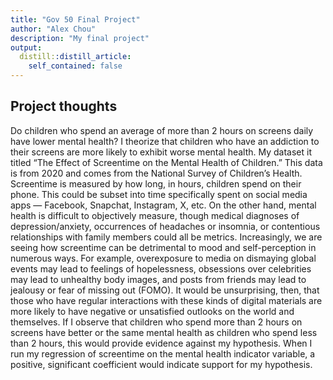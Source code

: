 ```yaml
---
title: "Gov 50 Final Project"
author: "Alex Chou"
description: "My final project"
output:
  distill::distill_article:
    self_contained: false
---
```




## Project thoughts

Do children who spend an average of more than 2 hours on screens daily have lower mental health? I theorize that children who have an addiction to their screens are more likely to exhibit worse mental health. My dataset it titled "The Effect of Screentime on the Mental Health of Children." This data is from 2020 and comes from the National Survey of Children's Health. Screentime is measured by how long, in hours, children spend on their phone. This could be subset into time specifically spent on social media apps — Facebook, Snapchat, Instagram, X, etc. On the other hand, mental health is difficult to objectively measure, though medical diagnoses of depression/anxiety, occurrences of headaches or insomnia, or contentious relationships with family members could all be metrics. Increasingly, we are seeing how screentime can be detrimental to mood and self-perception in numerous ways. For example, overexposure to media on dismaying global events may lead to feelings of hopelessness, obsessions over celebrities may lead to unhealthy body images, and posts from friends may lead to jealousy or fear of missing out (FOMO). It would be unsurprising, then, that those who have regular interactions with these kinds of digital materials are more likely to have negative or unsatisfied outlooks on the world and themselves. If I observe that children who spend more than 2 hours on screens have better or the same mental health as children who spend less than 2 hours, this would provide evidence against my hypothesis. When I run my regression of screentime on the mental health indicator variable, a positive, significant coefficient would indicate support for my hypothesis.

